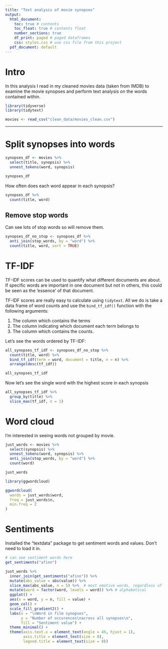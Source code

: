```yaml
---
title: "Text analysis of movie synopses"
output:
  html_document:
    toc: true # contents
    toc_float: true # contents float
    number_sections: true
    df_print: paged # paged dataframes
    css: styles.css # use css file from this project
  pdf_document: default
---
```


# Intro 

In this analysis I read in my cleaned movies data (taken from IMDB) to examine
the movie synopses and perform text analysis on the words contained within.

```r
library(tidyverse)
library(tidytext)

movies <- read_csv("clean_data/movies_clean.csv")
```

------------------------------------------------------------------------

# Split synopses into words

```r
synopses_df <- movies %>% 
  select(title, synopsis) %>% 
  unnest_tokens(word, synopsis)

synopses_df
```

How often does each word appear in each synopsis?

```r
synopses_df %>% 
  count(title, word)
```

## Remove stop words

Can see lots of stop words so will remove them.

```r
synopses_df_no_stop <- synopses_df %>% 
  anti_join(stop_words, by = "word") %>% 
  count(title, word, sort = TRUE)
```

# TF-IDF

TF-IDF scores can be used to quantify what different documents are about. If specific words are important in one document but not in others, this could be seen as the ‘essence’ of that document.

TF-IDF scores are really easy to calculate using `tidytext`. All we do is take a data frame of word counts and use the `bind_tf_idf()` function with the following arguments:

1.  The column which contains the terms
2.  The column indicating which document each term belongs to
3.  The column which contains the counts.

Let's see the words ordered by TF-IDF:

```r
all_synopses_tf_idf <- synopses_df_no_stop %>% 
  count(title, word) %>% 
  bind_tf_idf(term = word, document = title, n = n) %>% 
  arrange(desc(tf_idf))

all_synopses_tf_idf
```

Now let's see the single word with the highest score in each synopsis

```r
all_synopses_tf_idf %>% 
  group_by(title) %>% 
  slice_max(tf_idf, n = 1)
```

# Word cloud

I'm interested in seeing words not grouped by movie.

```r
just_words <- movies %>% 
  select(synopsis) %>% 
  unnest_tokens(word, synopsis) %>% 
  anti_join(stop_words, by = "word") %>% 
  count(word)

just_words
```

```r
library(ggwordcloud)

ggwordcloud(
  words = just_words$word,
  freq = just_words$n,
  min.freq = 2
)
```

# Sentiments

Installed the "textdata" package to get sentiment words and values. Don't need to load it in.

```r
# can see sentiment words here
get_sentiments("afinn")
```

```r
just_words %>% 
  inner_join(get_sentiments("afinn")) %>% 
  mutate(abs_value = abs(value)) %>% 
  slice_max(abs_value, n = 5) %>%  # most emotive words, regardless of positive or negative
  mutate(word = factor(word, levels = word)) %>% # alphabetical
  ggplot() +
  aes(x = word, y = n, fill = value) +
  geom_col() + 
  scale_fill_gradient2() +
  labs(x = "\nWord in film synopses",
       y = "Number of occurences\nacross all synopses\n",
       fill = "Sentiment value") +
  theme_minimal() +
  theme(axis.text.x = element_text(angle = 45, hjust = 1),
        axis.title = element_text(size = 8),
        legend.title = element_text(size = 8))
```

